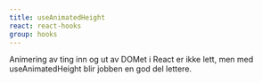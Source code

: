 ```yaml
---
title: useAnimatedHeight
react: react-hooks
group: hooks
---
```



<Ingress>
    Animering av ting inn og ut av DOMet i React er ikke lett, men med useAnimatedHeight blir jobben en god del lettere.
</Ingress>

<ComponentExample component={AnimationExample} codeExample={animationExampleCode} />
